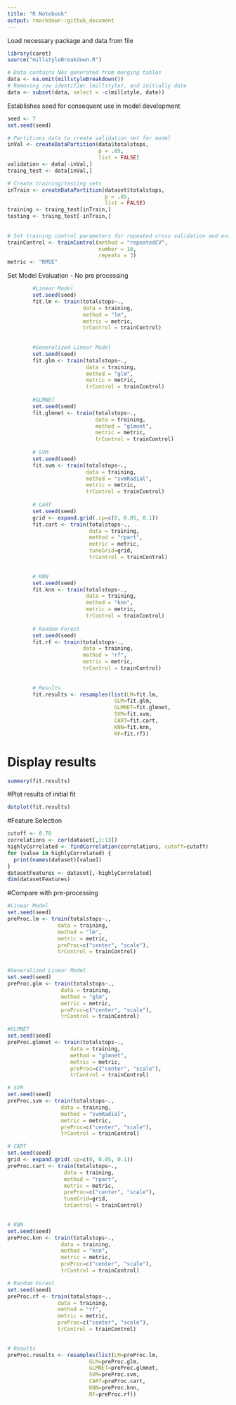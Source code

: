 ```yaml
---
title: "R Notebook"
output: rmarkdown::github_document
---
```



Load necessary package and data from file
```r
library(caret)
source("millstyleBreakdown.R")

# Data contains NAs generated from merging tables
data <- na.omit(millstyleBreakdown())
# Removing row identifier (millstyle), and initially date
data <- subset(data, select = -c(millstyle, date))
```


Establishes seed for consequent use in model development
```r
seed <- 7
set.seed(seed)

# Partitions data to create validation set for model
inVal <- createDataPartition(data$totalstops,
                             p = .85,
                             list = FALSE)
validation <- data[-inVal,]
traing_test <- data[inVal,]

# Create training/testing sets
inTrain <- createDataPartition(dataset$totalstops, 
                               p = .85,
                               list = FALSE)
training <- traing_test[inTrain,]
testing <- traing_test[-inTrain,]
        
        
# Set training control parameters for repeated cross validation and evaluation metric
trainControl <- trainControl(method = "repeatedCV",
                             number = 10,
                             repeats = 3)
metric <- "RMSE"
```


Set Model Evaluation
 - No pre processing
```r
        #Linear Model
        set.seed(seed)
        fit.lm <- train(totalstops~.,
                        data = training,
                        method = "lm",
                        metric = metric,
                        trControl = trainControl)
        
        
        #Generalized Linear Model
        set.seed(seed)
        fit.glm <- train(totalstops~.,
                         data = training,
                         method = "glm",
                         metric = metric,
                         trControl = trainControl)
        
        #GLMNET
        set.seed(seed)
        fit.glmnet <- train(totalstops~.,
                            data = training,
                            method = "glmnet",
                            metric = metric,
                            trControl = trainControl)
        
        # SVM
        set.seed(seed)
        fit.svm <- train(totalstops~.,
                         data = training,
                         method = "svmRadial",
                         metric = metric,
                         trControl = trainControl)
        
        # CART
        set.seed(seed)
        grid <- expand.grid(.cp=c(0, 0.05, 0.1))
        fit.cart <- train(totalstops~.,
                          data = training,
                          method = "rpart",
                          metric = metric,
                          tuneGrid=grid,
                          trControl = trainControl)
                

        # KNN
        set.seed(seed)
        fit.knn <- train(totalstops~.,
                         data = training,
                         method = "knn",
                         metric = metric,
                         trControl = trainControl)
        
        # Random Forest
        set.seed(seed)
        fit.rf <- train(totalstops~.,
                        data = training,
                        method = "rf",
                        metric = metric,
                        trControl = trainControl)
        
         
        # Results
        fit.results <- resamples(list(LM=fit.lm, 
                                  GLM=fit.glm, 
                                  GLMNET=fit.glmnet, 
                                  SVM=fit.svm,
                                  CART=fit.cart, 
                                  KNN=fit.knn,
                                  RF=fit.rf))
```

# Display results
```r
summary(fit.results)
```

#Plot results of initial fit
```r
dotplot(fit.results)
```


#Feature Selection

```r
cutoff <- 0.70
correlations <- cor(dataset[,1:13])
highlyCorrelated <- findCorrelation(correlations, cutoff=cutoff)
for (value in highlyCorrelated) {
  print(names(dataset)[value])
}
datasetFeatures <- dataset[,-highlyCorrelated]
dim(datasetFeatures)
```




#Compare with pre-processing
```r
#Linear Model
set.seed(seed)
preProc.lm <- train(totalstops~.,
                data = training,
                method = "lm",
                metric = metric,
                preProc=c("center", "scale"),
                trControl = trainControl)


#Generalized Linear Model
set.seed(seed)
preProc.glm <- train(totalstops~.,
                 data = training,
                 method = "glm",
                 metric = metric,
                 preProc=c("center", "scale"),
                 trControl = trainControl)

#GLMNET
set.seed(seed)
preProc.glmnet <- train(totalstops~.,
                    data = training,
                    method = "glmnet",
                    metric = metric,
                    preProc=c("center", "scale"),
                    trControl = trainControl)

# SVM
set.seed(seed)
preProc.svm <- train(totalstops~.,
                 data = training,
                 method = "svmRadial",
                 metric = metric,
                 preProc=c("center", "scale"),
                 trControl = trainControl)

# CART
set.seed(seed)
grid <- expand.grid(.cp=c(0, 0.05, 0.1))
preProc.cart <- train(totalstops~.,
                  data = training,
                  method = "rpart",
                  metric = metric,
                  preProc=c("center", "scale"),
                  tuneGrid=grid,
                  trControl = trainControl)
        

# KNN
set.seed(seed)
preProc.knn <- train(totalstops~.,
                 data = training,
                 method = "knn",
                 metric = metric,
                 preProc=c("center", "scale"),
                 trControl = trainControl)

# Random Forest
set.seed(seed)
preProc.rf <- train(totalstops~.,
                data = training,
                method = "rf",
                metric = metric,
                preProc=c("center", "scale"),
                trControl = trainControl)

 
# Results
preProc.results <- resamples(list(LM=preProc.lm, 
                          GLM=preProc.glm, 
                          GLMNET=preProc.glmnet, 
                          SVM=preProc.svm,
                          CART=preProc.cart, 
                          KNN=preProc.knn,
                          RF=preProc.rf))
```
